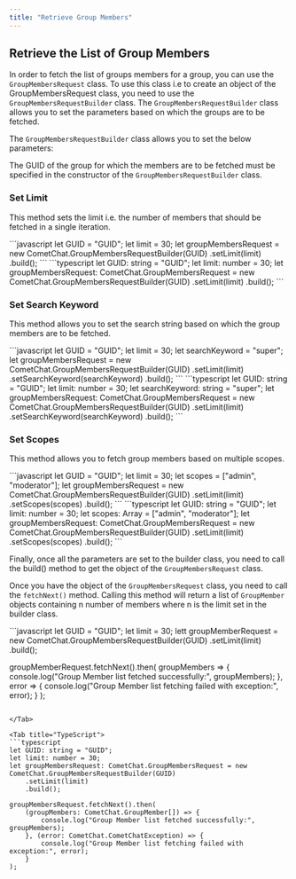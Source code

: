 ```yaml
---
title: "Retrieve Group Members"
---
```




## Retrieve the List of Group Members

In order to fetch the list of groups members for a group, you can use the `GroupMembersRequest` class. To use this class i.e to create an object of the GroupMembersRequest class, you need to use the `GroupMembersRequestBuilder` class. The `GroupMembersRequestBuilder` class allows you to set the parameters based on which the groups are to be fetched.

The `GroupMembersRequestBuilder` class allows you to set the below parameters:

The GUID of the group for which the members are to be fetched must be specified in the constructor of the `GroupMembersRequestBuilder` class.

### Set Limit

This method sets the limit i.e. the number of members that should be fetched in a single iteration.

<Tabs>
<Tab title="JavaScript">
```javascript
let GUID = "GUID";
let limit = 30;
let groupMembersRequest = new CometChat.GroupMembersRequestBuilder(GUID)
    												.setLimit(limit)
    												.build();
```

</Tab>

<Tab title="TypeScript">
```typescript
let GUID: string = "GUID";
let limit: number = 30;
let groupMembersRequest: CometChat.GroupMembersRequest = new CometChat.GroupMembersRequestBuilder(GUID)
    .setLimit(limit)
    .build();
```

</Tab>

</Tabs>

### Set Search Keyword

This method allows you to set the search string based on which the group members are to be fetched.

<Tabs>
<Tab title="JavaScript">
```javascript
let GUID = "GUID";
let limit = 30;
let searchKeyword = "super";
let groupMembersRequest = new CometChat.GroupMembersRequestBuilder(GUID)
    												.setLimit(limit)
    												.setSearchKeyword(searchKeyword)
    												.build();
```

</Tab>

<Tab title="TypeScript">
```typescript
let GUID: string = "GUID";
let limit: number = 30;
let searchKeyword: string = "super";
let groupMembersRequest: CometChat.GroupMembersRequest = new CometChat.GroupMembersRequestBuilder(GUID)
    .setLimit(limit)
    .setSearchKeyword(searchKeyword)
    .build();
```

</Tab>

</Tabs>

### Set Scopes

This method allows you to fetch group members based on multiple scopes.

<Tabs>
<Tab title="JavaScript">
```javascript
let GUID = "GUID";
let limit = 30;
let scopes = ["admin", "moderator"];
let groupMembersRequest = new CometChat.GroupMembersRequestBuilder(GUID)
    												.setLimit(limit)
    												.setScopes(scopes)
    												.build();
```

</Tab>

<Tab title="TypeScript">
```typescript
let GUID: string = "GUID";
let limit: number = 30;
let scopes: Array<String> = ["admin", "moderator"];
let groupMembersRequest: CometChat.GroupMembersRequest = new CometChat.GroupMembersRequestBuilder(GUID)
    .setLimit(limit)
    .setScopes(scopes)
    .build();
```

</Tab>

</Tabs>

Finally, once all the parameters are set to the builder class, you need to call the build() method to get the object of the `GroupMembersRequest` class.

Once you have the object of the `GroupMembersRequest` class, you need to call the `fetchNext()` method. Calling this method will return a list of `GroupMember` objects containing n number of members where n is the limit set in the builder class.

<Tabs>
<Tab title="JavaScript">
```javascript
let GUID = "GUID";
let limit = 30;
lett groupMemberRequest = new CometChat.GroupMembersRequestBuilder(GUID)
    												.setLimit(limit)
    												.build();

groupMemberRequest.fetchNext().then(
  groupMembers => {
    console.log("Group Member list fetched successfully:", groupMembers);
  }, error => {
    console.log("Group Member list fetching failed with exception:", error);
  }
);
```

</Tab>

<Tab title="TypeScript">
```typescript
let GUID: string = "GUID";
let limit: number = 30;
let groupMembersRequest: CometChat.GroupMembersRequest = new CometChat.GroupMembersRequestBuilder(GUID)
    .setLimit(limit)
    .build();

groupMembersRequest.fetchNext().then(
    (groupMembers: CometChat.GroupMember[]) => {
        console.log("Group Member list fetched successfully:", groupMembers);
    }, (error: CometChat.CometChatException) => {
        console.log("Group Member list fetching failed with exception:", error);
    }
);
```

</Tab>

</Tabs>
